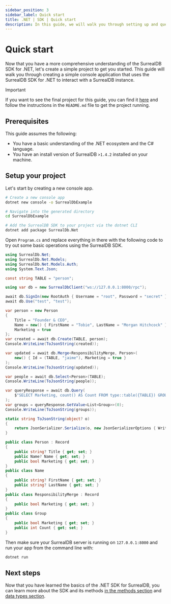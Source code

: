 ```yaml
---
sidebar_position: 3
sidebar_label: Quick start
title: .NET | SDK | Quick start
description: In this guide, we will walk you through setting up and querying your first project with the .NET SDK for SurrealDB.
---
```


# Quick start

Now that you have a more comprehensive understanding of the SurrealDB SDK for .NET, let's create a simple project to get you started.
This guide will walk you through creating a simple console application that uses the SurrealDB SDK for .NET to interact with a SurrealDB instance.

> [!IMPORTANT]
> If you want to see the final project for this guide, you can find it [here](https://github.com/surrealdb/surrealdb.net/tree/main/SurrealDb.Examples.Console) and follow the instructions in the `README.md` file to get the project running.

## Prerequisites

This guide assumes the following:
- You have a basic understanding of the .NET ecosystem and the C# language.
- You have an install version of SurrealDB `>1.4.2` installed on your machine.

## Setup your project

Let's start by creating a new console app.

```bash
# Create a new console app
dotnet new console -o SurrealDbExample

# Navigate into the generated directory
cd SurrealDbExample

# Add the SurrealDB SDK to your project via the dotnet CLI
dotnet add package SurrealDb.Net
```

Open <code>Program.cs</code> and replace everything in there with the following code to try out some basic operations using the SurrealDB SDK.

```csharp
using SurrealDb.Net;
using SurrealDb.Net.Models;
using SurrealDb.Net.Models.Auth;
using System.Text.Json;

const string TABLE = "person";

using var db = new SurrealDbClient("ws://127.0.0.1:8000/rpc");

await db.SignIn(new RootAuth { Username = "root", Password = "secret" });
await db.Use("test", "test");

var person = new Person
{
	Title = "Founder & CEO",
	Name = new() { FirstName = "Tobie", LastName = "Morgan Hitchcock" },
	Marketing = true
};
var created = await db.Create(TABLE, person);
Console.WriteLine(ToJsonString(created));

var updated = await db.Merge<ResponsibilityMerge, Person>(
	new() { Id = (TABLE, "jaime"), Marketing = true }
);
Console.WriteLine(ToJsonString(updated));

var people = await db.Select<Person>(TABLE);
Console.WriteLine(ToJsonString(people));

var queryResponse = await db.Query(
    $"SELECT Marketing, count() AS Count FROM type::table({TABLE}) GROUP BY Marketing"
);
var groups = queryResponse.GetValue<List<Group>>(0);
Console.WriteLine(ToJsonString(groups));

static string ToJsonString(object? o)
{
    return JsonSerializer.Serialize(o, new JsonSerializerOptions { WriteIndented = true, });
}

public class Person : Record
{
	public string? Title { get; set; }
	public Name? Name { get; set; }
	public bool Marketing { get; set; }
}
public class Name
{
	public string? FirstName { get; set; }
	public string? LastName { get; set; }
}
public class ResponsibilityMerge : Record
{
	public bool Marketing { get; set; }
}
public class Group
{
	public bool Marketing { get; set; }
	public int Count { get; set; }
}
```

Then make sure your SurrealDB server is running on <code>127.0.0.1:8000</code> and run your app from the command line with:

```bash
dotnet run
```

## Next steps

Now that you have learned the basics of the .NET SDK for SurrealDB, you can learn more about the SDK and its methods [in the methods section](/docs/sdk/dotnet/methods) and [data types section](/docs/sdk/dotnet/data-types).